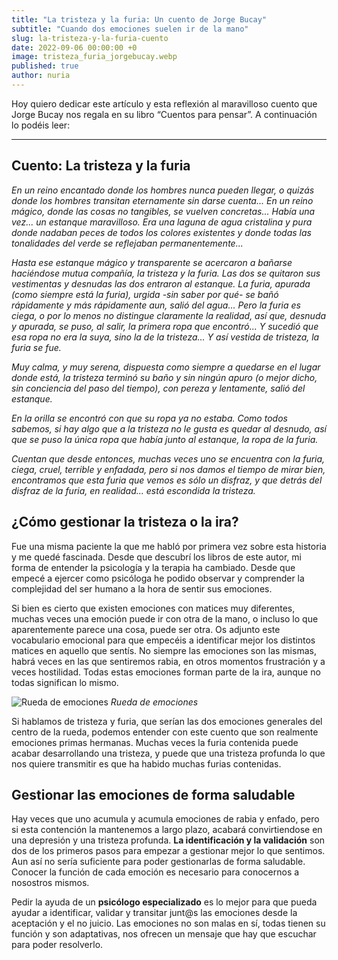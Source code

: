 ```yaml
---
title: "La tristeza y la furia: Un cuento de Jorge Bucay"
subtitle: "Cuando dos emociones suelen ir de la mano"
slug: la-tristeza-y-la-furia-cuento
date: 2022-09-06 00:00:00 +0
image: tristeza_furia_jorgebucay.webp
published: true
author: nuria
---
```


Hoy quiero dedicar este artículo y esta reflexión al maravilloso cuento que Jorge Bucay nos regala en su libro “Cuentos para pensar”. A continuación lo podéis leer:

---

## Cuento: La tristeza y la furia

_En un reino encantado donde los hombres nunca pueden llegar, o quizás donde los hombres transitan eternamente sin darse cuenta...
En un reino mágico, donde las cosas no tangibles, se vuelven concretas...
Había una vez... un estanque maravilloso.
Era una laguna de agua cristalina y pura donde nadaban peces de todos los colores existentes y donde todas las tonalidades del verde se reflejaban permanentemente..._

_Hasta ese estanque mágico y transparente se acercaron a bañarse haciéndose mutua compañía, la tristeza y la furia.
Las dos se quitaron sus vestimentas y desnudas las dos entraron al estanque.
La furia, apurada (como siempre está la furia), urgida -sin saber por qué- se bañó rápidamente y más rápidamente aun, salió del agua...
Pero la furia es ciega, o por lo menos no distingue claramente la realidad, así que, desnuda y apurada, se puso, al salir, la primera ropa que encontró...
Y sucedió que esa ropa no era la suya, sino la de la tristeza...
Y así vestida de tristeza, la furia se fue._

_Muy calma, y muy serena, dispuesta como siempre a quedarse en el lugar donde está, la tristeza terminó su baño y sin ningún apuro (o mejor dicho, sin conciencia del paso del tiempo), con pereza y lentamente, salió del estanque._

_En la orilla se encontró con que su ropa ya no estaba.
Como todos sabemos, si hay algo que a la tristeza no le gusta es quedar al desnudo, así que se puso la única ropa que había junto al estanque, la ropa de la furia._

_Cuentan que desde entonces, muchas veces uno se encuentra con la furia, ciega, cruel, terrible y enfadada, pero si nos damos el tiempo de mirar bien, encontramos que esta furia que vemos es sólo un disfraz, y que detrás del disfraz de la furia, en realidad... está escondida la tristeza._

## ¿Cómo gestionar la tristeza o la ira?

Fue una misma paciente la que me habló por primera vez sobre esta historia y me quedé fascinada. Desde que descubrí los libros de este autor, mi forma de entender la psicología y la terapia ha cambiado. Desde que empecé a ejercer como psicóloga he podido observar y comprender la complejidad del ser humano a la hora de sentir sus emociones.

Si bien es cierto que existen emociones con matices muy diferentes, muchas veces una emoción puede ir con otra de la mano, o incluso lo que aparentemente parece una cosa, puede ser otra. Os adjunto este vocabulario emocional para que empecéis a identificar mejor los distintos matices en aquello que sentís. No siempre las emociones son las mismas, habrá veces en las que sentiremos rabia, en otros momentos frustración y a veces hostilidad. Todas estas emociones forman parte de la ira, aunque no todas significan lo mismo.

![Rueda de emociones ](Rueda-de-las-emociones-ninos.webp)
_Rueda de emociones_

Si hablamos de tristeza y furia, que serían las dos emociones generales del centro de la rueda, podemos entender con este cuento que son realmente emociones primas hermanas. Muchas veces la furia contenida puede acabar desarrollando una tristeza, y puede que una tristeza profunda lo que nos quiere transmitir es que ha habido muchas furias contenidas.

## Gestionar las emociones de forma saludable

Hay veces que uno acumula y acumula emociones de rabia y enfado, pero si esta contención la mantenemos a largo plazo, acabará convirtiendose en una depresión y una tristeza profunda. **La identificación y la validación** son dos de los primeros pasos para empezar a gestionar mejor lo que sentimos. Aun así no sería suficiente para poder gestionarlas de forma saludable. Conocer la función de cada emoción es necesario para conocernos a nosostros mismos.

Pedir la ayuda de un **psicólogo especializado** es lo mejor para que pueda ayudar a identificar, validar y transitar junt@s las emociones desde la aceptación y el no juicio. Las emociones no son malas en sí, todas tienen su función y son adaptativas, nos ofrecen un mensaje que hay que escuchar para poder resolverlo.
